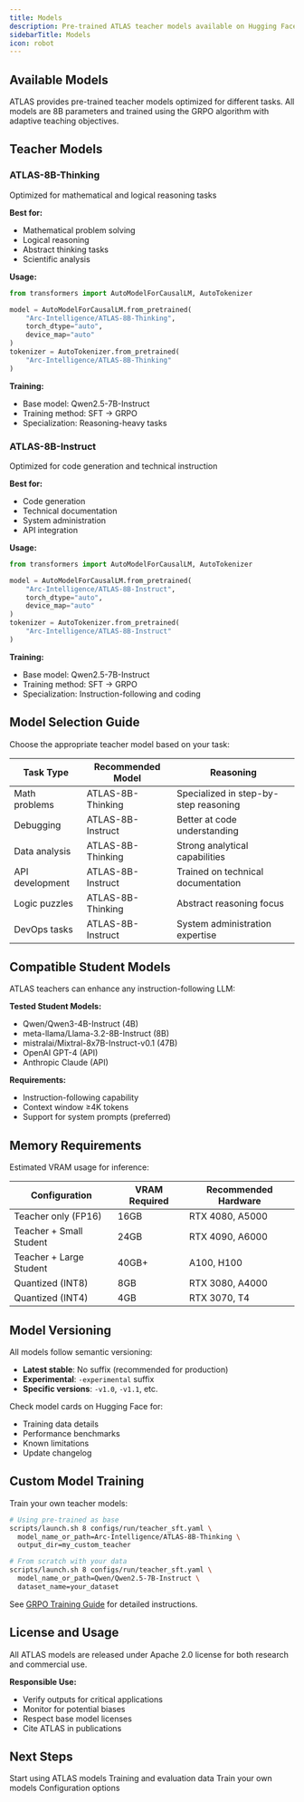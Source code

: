 ```yaml
---
title: Models
description: Pre-trained ATLAS teacher models available on Hugging Face
sidebarTitle: Models
icon: robot
---
```


## Available Models

ATLAS provides pre-trained teacher models optimized for different tasks. All models are 8B parameters and trained using the GRPO algorithm with adaptive teaching objectives.

## Teacher Models

### ATLAS-8B-Thinking

<Card title="View on Hugging Face" icon="hugging-face" href="https://huggingface.co/Arc-Intelligence/ATLAS-8B-Thinking">
  Optimized for mathematical and logical reasoning tasks
</Card>

**Best for:**
- Mathematical problem solving
- Logical reasoning
- Abstract thinking tasks
- Scientific analysis

**Usage:**
```python
from transformers import AutoModelForCausalLM, AutoTokenizer

model = AutoModelForCausalLM.from_pretrained(
    "Arc-Intelligence/ATLAS-8B-Thinking",
    torch_dtype="auto",
    device_map="auto"
)
tokenizer = AutoTokenizer.from_pretrained(
    "Arc-Intelligence/ATLAS-8B-Thinking"
)
```

**Training:**
- Base model: Qwen2.5-7B-Instruct
- Training method: SFT → GRPO
- Specialization: Reasoning-heavy tasks

### ATLAS-8B-Instruct

<Card title="View on Hugging Face" icon="hugging-face" href="https://huggingface.co/Arc-Intelligence/ATLAS-8B-Instruct">
  Optimized for code generation and technical instruction
</Card>

**Best for:**
- Code generation
- Technical documentation
- System administration
- API integration

**Usage:**
```python
from transformers import AutoModelForCausalLM, AutoTokenizer

model = AutoModelForCausalLM.from_pretrained(
    "Arc-Intelligence/ATLAS-8B-Instruct",
    torch_dtype="auto",
    device_map="auto"
)
tokenizer = AutoTokenizer.from_pretrained(
    "Arc-Intelligence/ATLAS-8B-Instruct"
)
```

**Training:**
- Base model: Qwen2.5-7B-Instruct
- Training method: SFT → GRPO
- Specialization: Instruction-following and coding

## Model Selection Guide

Choose the appropriate teacher model based on your task:

| Task Type | Recommended Model | Reasoning |
|-----------|-------------------|-----------|
| Math problems | ATLAS-8B-Thinking | Specialized in step-by-step reasoning |
| Debugging | ATLAS-8B-Instruct | Better at code understanding |
| Data analysis | ATLAS-8B-Thinking | Strong analytical capabilities |
| API development | ATLAS-8B-Instruct | Trained on technical documentation |
| Logic puzzles | ATLAS-8B-Thinking | Abstract reasoning focus |
| DevOps tasks | ATLAS-8B-Instruct | System administration expertise |

## Compatible Student Models

ATLAS teachers can enhance any instruction-following LLM:

**Tested Student Models:**
- Qwen/Qwen3-4B-Instruct (4B)
- meta-llama/Llama-3.2-8B-Instruct (8B)
- mistralai/Mixtral-8x7B-Instruct-v0.1 (47B)
- OpenAI GPT-4 (API)
- Anthropic Claude (API)

**Requirements:**
- Instruction-following capability
- Context window ≥4K tokens
- Support for system prompts (preferred)

## Memory Requirements

Estimated VRAM usage for inference:

| Configuration | VRAM Required | Recommended Hardware |
|--------------|--------------|---------------------|
| Teacher only (FP16) | 16GB | RTX 4080, A5000 |
| Teacher + Small Student | 24GB | RTX 4090, A6000 |
| Teacher + Large Student | 40GB+ | A100, H100 |
| Quantized (INT8) | 8GB | RTX 3080, A4000 |
| Quantized (INT4) | 4GB | RTX 3070, T4 |

## Model Versioning

All models follow semantic versioning:

- **Latest stable**: No suffix (recommended for production)
- **Experimental**: `-experimental` suffix
- **Specific versions**: `-v1.0`, `-v1.1`, etc.

Check model cards on Hugging Face for:
- Training data details
- Performance benchmarks
- Known limitations
- Update changelog

## Custom Model Training

Train your own teacher models:

```bash
# Using pre-trained as base
scripts/launch.sh 8 configs/run/teacher_sft.yaml \
  model_name_or_path=Arc-Intelligence/ATLAS-8B-Thinking \
  output_dir=my_custom_teacher

# From scratch with your data
scripts/launch.sh 8 configs/run/teacher_sft.yaml \
  model_name_or_path=Qwen/Qwen2.5-7B-Instruct \
  dataset_name=your_dataset
```

See [GRPO Training Guide](/training/offline/grpo-training) for detailed instructions.

## License and Usage

All ATLAS models are released under Apache 2.0 license for both research and commercial use.

**Responsible Use:**
- Verify outputs for critical applications
- Monitor for potential biases
- Respect base model licenses
- Cite ATLAS in publications

## Next Steps

<CardGroup cols={2}>
  <Card title="Quickstart" icon="rocket" href="/quickstart">
    Start using ATLAS models
  </Card>
  <Card title="Datasets" icon="database" href="/reference/datasets">
    Training and evaluation data
  </Card>
  <Card title="Custom Training" icon="dumbbell" href="/training/offline/grpo-training">
    Train your own models
  </Card>
  <Card title="API Reference" icon="code" href="/api-reference/configs">
    Configuration options
  </Card>
</CardGroup>